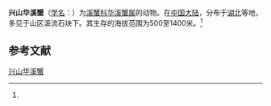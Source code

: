 {{Speciesbox
| name = 兴山华溪蟹
| status = 
| status_system = 
| image = 
| genus = Sinopotamon
| species = xingshanense
| authority = (Dai et al., 1986)<ref name='id12158'>{{cite web| url =http://www.bioinfo.cn/db05/BjdwSpecies.php?action=view&id=12158| title =兴山华溪蟹| work =《中国动物物种编目数据库》| publisher =中国科学院微生物研究所| author =中国科学院动物研究所| accessdate =2009-04-28| deadurl =yes| archiveurl =https://web.archive.org/web/20160305081340/http://www.bioinfo.cn/db05/BjdwSpecies.php?action=view&id=12158| archivedate =2016-03-05}}</ref>
}}

'''兴山华溪蟹'''（[[学名|学名]]：{{lang|la|''Sinopotamon xingshanense''}}）为[[溪蟹科|溪蟹科]][[华溪蟹属|华溪蟹属]]的动物。在[[中国大陆|中国大陆]]，分布于[[湖北|湖北]]等地，多见于山区溪流石块下。其生存的海拔范围为500至1400米。<ref name='id12158'/>

== 参考文献 ==
{{reflist}}

{{Wikispecies|Sinopotamon xingshanense}}
{{Taxonbar|from=Q14344621}}

[[Category:华溪蟹属|兴山华溪蟹]]


{{螃蟹小作品}}